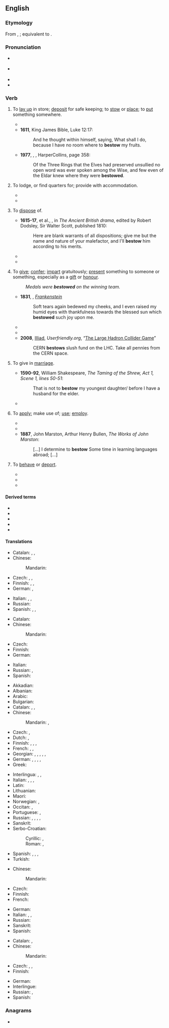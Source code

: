 ==English==

===Etymology===
From {{inh|en|enm|bestowen}}, {{m|enm|bistowen}}; equivalent to {{prefix|en|be|t1=on, over, about|stow|t2=to put something away}}.

===Pronunciation===
* {{a|GA}} {{IPA|en|/bɪˈstoʊ/}}
* {{a|RP}} {{IPA|en|/bɪˈstəʊ/}}
* {{rhymes|en|əʊ}}
* {{hyph|en|be|stow}}

===Verb===
{{en-verb}}

# {{lb|en|transitive}} To [[lay up]] in store; [[deposit]] for safe keeping; to [[stow]] or [[place]]; to [[put]] something somewhere.
#* {{quote-book|en|year=1599|title=Hamlet|author=William Shakespeare|page=|ISBN=|passage=Her father and myself, ⟨lawful espials,⟩ ⟨Will⟩ so '''bestow''' ourselves that, seeing unseen, We may of their encounter frankly judge And gather by him, as he is behaved, If 't be th' affliction of his love or no That thus he suffers for.}}
#* '''1611''', King James Bible, Luke 12:17:
#*: And he thought within himself, saying, What shall I do, because I have no room where to '''bestow''' my fruits.
#* '''1977''', {{w|J.R.R. Tolkien}}, ''{{w|Of the Rings of Power}}'', HarperCollins, page 358:
#*: Of the Three Rings that the Elves had preserved unsullied no open word was ever spoken among the Wise, and few even of the Eldar knew where they were '''bestowed'''.
# {{lb|en|transitive}} To lodge, or find quarters for; provide with accommodation.
#* {{RQ:Shakespeare Macbeth|act=III|scene=vi|page=143|passage=I heare / ''Macduffe'' liues in diſgrace. Sir, can you tell / Where he '''beſtowes''' himſelfe?}}
#* {{quote-text|en|year=1838|author={{w|Ben Jonson}}|title=The works of Ben Jonson|passage=Well, my masters, I'll leave him with you; now I see him '''bestowed''', I'll go look for my goods, and Numps.}}
# {{lb|en|transitive}} To [[dispose]] of.
#* '''1615-17''', {{w|Thomas Middleton}} et al., ''{{w|The Widow (play)|The Widow}}'', in ''The Ancient British drama'', edited by Robert Dodsley, Sir Walter Scott, published 1810:
#*: Here are blank warrants of all dispositions; give me but the name and nature of your malefactor, and I'll '''bestow''' him according to his merits.
#* {{quote-book|en|year=1645-46|title=Fast sermons to Parliament|page=129|ISBN=|passage=Ye seek your selves in you praiers, Ye ask that ye may consume it upon your lusts; you would have the blessings of God to '''bestow''' them upon your pleasures, not to do his pleasure.}}
#* {{quote-book|en|year=1734|title=The Gentleman's Magazine, Or, Monthly Intelligencer - Volume 4|author=|page=505|ISBN=|passage=Richmond, thy purling streams and pleasing shades, Might claim the chorus of Aonian maids ; Where e'en Apollo might his hours '''bestow''', By turns employ his lyre, by turns his bow, Where all the pleasures dwell, which poets feign On fair Arcadia's fields or Tempe's plain.}}
# {{lb|en|transitive}} To [[give]]; [[confer]]; [[impart]] gratuitously; [[present]] something to someone or something, especially as a [[gift]] or [[honour]].
#: ''Medals were '''bestowed''' on the winning team.''
#* '''1831''', {{w|Mary Shelley}}, ''[[s:Frankenstein|Frankenstein]]''
#*: Soft tears again bedewed my cheeks, and I even raised my humid eyes with thankfulness towards the blessed sun which '''bestowed''' such joy upon me.
#* {{quote-book|en|year=1873|title=The Wooing O'T: A Novel|author=Mrs. Alexander|page=250|ISBN=|passage=Sometimes I am caught by a delightful fragment in a magazine, and blaze up into the fiercest interest, '''bestow''' maledictions on the delay which the intervening month creates, but am burnt out by the time it expires, and so lose the thread.}}
#* {{quote-book|1=en|year=1930|author=Norman Lindsay|authorlink=Norman Lindsay|title=Redheap|publisher=Ure Smith|location=Sydney|year_published=1965|page=82|passage="Do they not sneakingly '''bestow''' on me their crass inability to do anything with their own misbegotten progeny, a subterfuge which I scornfully fub off on text-books?"}}
#* '''2008''', [[w:J. D. Frazer|Illiad]], ''Userfriendly.org'', “[http://ars.userfriendly.org/cartoons/?id=20080928 The Large Hadron Collider Game]”
#*: CERN '''bestows''' slush fund on the LHC. Take all pennies from the CERN space.
# {{lb|en|transitive}} To give in [[marriage]].
#* '''1590-92''', William Shakespeare, ''The Taming of the Shrew, Act 1, Scene 1, lines 50-51'':
#*: That is not to '''bestow''' my youngest daughter/ before I have a husband for the elder.
#* {{quote-journal|en|passage=I could have '''bestowed''' her upon a fine gentleman.|journal=The Tatler|author=Joseph Addison|issue=75|year=1709}}
# {{lb|en|transitive}} To [[apply]]; make use of; [[use]]; [[employ]].
#* {{quote-book|en|year=1734|title=The Gentleman's Magazine, Or, Monthly Intelligencer - Volume 4|author=|page=|ISBN=|passage=Here 'tis worth while to '''bestow''' a few more Reflections upon that extraordinary Piece of barbarous Cruelty against their Country under the Character of Rufinus.}}
#* {{quote-book|en|year=1850|title=Half Hours with the Best Authors|author=Charles Knight & ‎John Leighton|page=290|ISBN=|passage=All the void time that is between the hours of work, sleep, and meat, that they be suffered to '''bestow''' every man as he liketh best himself.}}
#* '''1887''', John Marston, Arthur Henry Bullen, ''The Works of John Marston'':
#*: [...] I determine to '''bestow''' Some time in learning languages abroad; [...]
# {{lb|en|transitive|obsolete}} To [[behave]] or [[deport]].
#* {{quote-book|en|year=1597|title=Henry IV, part 1|author=William Shakespeare|page=|ISBN=|passage=How might we see Falstaff '''bestow''' himself to-night in his true colours?}}
#* {{quote-book|en|year=1750|title=The Works of Mr. Francis Beaumont, and Mr. John Fletcher|author=Francis Beaumont, ‎John Fletcher, ‎& Mr. Theobald (Lewis)|page=448|ISBN=|passage=By this light, Sir, (But that I never will '''bestow''' myself But to your liking) if she now would have me, I now would marry her.}}
#* {{quote-book|en|year=1883|title=The Anatomy of Melancholy|author=Robert Burton|page=|ISBN=|passage=And thence it comes to pass, that in city and country so many grievances of body and mind, and this feral disease of melancholy so frequently rageth, and now domineers almost all over Europe amongst our great ones. They know not how to spend their time (disports excepted, which are all their business), what to do, or otherwise how to '''bestow''' themselves ; like our modern Frenchmen, that had rather lose a pound of blood in a single combat, than a drop of sweat in any honest labour.}}

====Derived terms====
* {{l|en|bestowable}}
* {{l|en|bestowage}}
* {{l|en|bestowal}}
* {{l|en|bestower}}
* {{l|en|bestowment}}

====Translations====
{{trans-top|to lay up in store}}
* Catalan: {{t+|ca|estibar}}, {{t|ca|depositar}}, {{t+|ca|emmagatzemar}}
* Chinese:
*: Mandarin: {{t-needed|cmn}}
* Czech: {{t|cs|uschovat|pf}}, {{t+|cs|uložit|pf}}, {{t|cs|uskladnit|pf}}
* Finnish: {{t+|fi|varastoida}}, {{t+|fi|piilottaa}}, {{t+|fi|panna}}
* German: {{t+|de|verstauen}}, {{t|de|einlagern}}
{{trans-mid}}
* Italian: {{t+|it|depositare}}, {{t+|it|immagazzinare}}, {{t+|it|collocare}}
* Russian: {{t+|ru|храни́ть|impf}}
* Spanish: {{t+|es|guardar}}, {{t+|es|estibar}}, {{t+|es|depositar}}
{{trans-bottom}}

{{trans-top|to provide with accommodation}}
* Catalan: {{t+|ca|allotjar}}
* Chinese:
*: Mandarin: {{t-needed|cmn}}
* Czech: {{t|cs|ubytovat|pf}}
* Finnish: {{t+|fi|majoittaa}}
* German: {{t+|de|unterbringen}}
{{trans-mid}}
* Italian: {{t+|it|alloggiare}}
* Russian: {{t+|ru|размеща́ть|impf}}, {{t+|ru|расквартиро́вывать|impf}}
* Spanish: {{t+|es|alojar}}
{{trans-bottom}}

{{trans-top|to dispose of}}
{{trans-mid}}
{{trans-bottom}}

{{trans-top|to present a thing as a gift or honour}}
* Akkadian: {{t|akk|𒁀|tr=[[Image:B014ellst.png|30px]] qiāšu, BA}}
* Albanian: {{t+|sq|dhuroj}}
* Arabic: {{t|ar|أَنْعَمَ}}
* Bulgarian: {{t+|bg|даря́вам}}
* Catalan: {{t+|ca|atorgar}}, {{t+|ca|conferir}}, {{t+|ca|concedir}}
* Chinese:
*: Mandarin: {{t+|cmn|賜給}}, {{t+|cmn|赐给|tr=cìgěi, sìgěi}}
* Czech: {{t+|cs|udělit}}, {{t|cs|propůjčit|pf}}
* Dutch: {{t+|nl|toekennen}}, {{t+|nl|schenken}}
* Finnish: {{t+|fi|lahjoittaa}}, {{t+|fi|myöntää}}, {{t+|fi|suoda}}, {{t+|fi|ojentaa}}
* French: {{t+|fr|accorder}}, {{t+|fr|remettre}}, {{t+|fr|conférer}} {{gloss|in some formulations only}}
* Georgian: {{t|ka|მინიჭება}}, {{t|ka|ძღვნა}}, {{t|ka|დაჯილდოვება}}, {{t|ka|ჩუქება}}, {{t|ka|ბოძება}}, {{t|ka|მიცემა}}
* German: {{t+|de|schenken}}, {{t+|de|verleihen}}, {{t|de|[[beehren]] [[mit]]}}, {{t|de|[[verehren]] [[mit]]}}, {{t|de|[[beschenken]] [[mit]]}}
* Greek: {{t+|el|απονέμω}}
{{trans-mid}}
* Interlingua: {{t|ia|accordar}}, {{t|ia|conceder}}, {{t|ia|conferer}}
* Italian: {{t+|it|donare}}, {{gloss|gifts}} {{t+|it|elargire}}, {{gloss|honours}} {{t+|it|conferire}}, {{t|it|insignire}}
* Latin: {{t+|la|dono}}
* Lithuanian: {{t+|lt|dovanoti}}
* Maori: {{t|mi|whakawhiwhi}}
* Norwegian: {{t+|no|forære}}, {{t+|no|skjenke}}
* Occitan: {{t+|oc|acordar}}, {{t|oc|conferir}}
* Portuguese: {{t+|pt|conceder}}, {{t+|pt|conferir}}
* Russian: {{t+|ru|преподноси́ть|impf}}, {{t+|ru|вруча́ть|impf}}, {{t+|ru|дари́ть|impf}}, {{t+|ru|жа́ловать|impf}}, {{t+|ru|дарова́ть|impf}}
* Sanskrit: {{t+|sa|ददाति}}
* Serbo-Croatian:
*: Cyrillic: {{t|sh|поклонити}}, {{t|sh|даровати}}
*: Roman: {{t+|sh|pokloniti}}, {{t+|sh|darovati}}
* Spanish: {{t+|es|acordar}}, {{t+|es|conceder}}, {{t+|es|conferir}}, {{t+|es|obsequiar}}
* Turkish: {{t+|tr|sunmak}}
{{trans-bottom}}

{{trans-top|to give in marriage}}
* Chinese:
*: Mandarin: {{t-needed|cmn}}
* Czech: {{t|cs|provdat|pf}}
* Finnish: {{t+|fi|naittaa}}
* French: {{t+|fr|donner en mariage}}
{{trans-mid}}
* German: {{t|de|in die Ehe geben}}
* Italian: {{t+|it|maritare}}, {{t+|it|accasare}}, {{t|it|dare in matrimonio}}
* Russian: {{t+|ru|вы́дать|pf}}
* Sanskrit: {{t+|sa|ददाति}}
* Spanish: {{t|es|[[dar]] [[en]] [[matrimonio]]}}
{{trans-bottom}}

{{trans-top|to make use of}}
* Catalan: {{t|ca|fer servir}}, {{t+|ca|utilitzar}}
* Chinese:
*: Mandarin: {{t-needed|cmn}}
* Czech: {{t+|cs|využít|pf}}, {{t+|cs|použít|pf}}, {{t|cs|upotřebit|pf}}
* Finnish: {{t+|fi|käyttää}}
{{trans-mid}}
* German: {{t+|de|verwenden}}
* Interlingue: {{t+|ie|usar}}
* Russian: {{t+|ru|употребля́ть|impf}}, {{t+|ru|испо́льзовать|impf}}
* Spanish: {{t+|es|utilizar}}
{{trans-bottom}}

===Anagrams===
* {{anagrams|en|a=beostw|betows|bowest}}